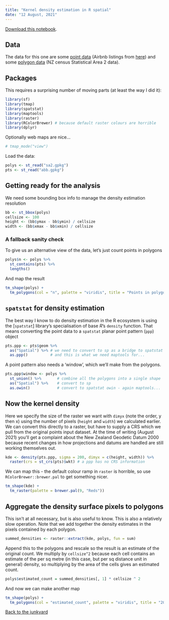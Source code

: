 ```yaml
---
title: "Kernel density estimation in R spatial"
date: "12 August, 2021"
---
```

[Download this notebook](kde.Rmd?raw=true).

## Data
The data for this one are some [point data](abb.gpkg?raw=true) (Airbnb listings from [here](http://insideairbnb.com/new-zealand/)) and some [polygon data](sa2.gpkg?raw=true) (NZ census Statistical Area 2 data).

## Packages
This requires a surprising number of moving parts (at least the way I did it):
```r
library(sf)
library(tmap)
library(spatstat)
library(maptools)
library(raster)
library(RColorBrewer) # because default raster colours are horrible
library(dplyr)
```

Optionally web maps are nice...

```r
# tmap_mode("view")
```

Load the data:
```r
polys <- st_read("sa2.gpkg")
pts <- st_read("abb.gpkg")
```

## Getting ready for the analysis
We need some bounding box info to manage the density estimation resolution

```r
bb <- st_bbox(polys)
cellsize <- 100
height <- (bb$ymax - bb$ymin) / cellsize
width <- (bb$xmax - bb$xmin) / cellsize
```

### A fallback sanity check
To give us an alternative view of the data, let's just count points in polygons

```r
polys$n <- polys %>%
  st_contains(pts) %>%
  lengths()
```

And map the result

```r
tm_shape(polys) +
  tm_polygons(col = "n", palette = "viridis", title = "Points in polygons")
```

## `spatstat` for density estimation
The best way I know to do density estimation in the R ecosystem is using the [`spatstat`] library's specialisation of base *R*'s `density` function. That means converting the point data to a `spatstat` planar point pattern (`ppp`) object

```r
pts.ppp <- pts$geom %>% 
  as("Spatial") %>% # we need to convert to sp as a bridge to spatstat
  as.ppp()          # and this is what we need maptools for...
```

A point pattern also needs a 'window', which we'll make from the polygons.

```r
pts.ppp$window <- polys %>%
  st_union() %>%       # combine all the polygons into a single shape
  as("Spatial") %>%    # convert to sp
  as.owin()            # convert to spatstat owin - again maptools...
```

## Now the kernel density
Here we specify the size of the raster we want with `dimyx` (note the order, y then x) using the number of pixels (`height` and `width`) we calculated earlier. We can convert this directly to a raster, but have to supply a CRS which we pull from the original points input dataset. At the time of writing (August 2021) you'll get a complaint about the New Zealand Geodetic Datum 2000 because recent changes in how projections and datums are handled are still working themselves out.

```r
kde <- density(pts.ppp, sigma = 200, dimyx = c(height, width)) %>%
  raster(crs = st_crs(pts)$wkt) # a ppp has no CRS information
```

We can map this - the default colour ramp in `raster` is horrible, so use `RColorBrewer::brewer.pal` to get something nicer.

```r
tm_shape(kde) +
  tm_raster(palette = brewer.pal(9, "Reds"))
```

## Aggregate the density surface pixels to polygons
This isn't at all necessary, but is also useful to know. This is also a relatively slow operation. Note that we add together the density estimates in the pixels contained by each polygon.

```r
summed_densities <- raster::extract(kde, polys, fun = sum)
```

Append this to the polygons and rescale so the result is an estimate of the original count. We multiply by `cellsize^2` because each cell contains an estimate of the per sq metre (in this case, but per sq distance unit in general) density, so multiplying by the area of the cells gives an estimated count.

```r
polys$estimated_count = summed_densities[, 1] * cellsize ^ 2
```

And now we can make another map

```r
tm_shape(polys) + 
  tm_polygons(col = "estimated_count", palette = "viridis", title = "200m KDE estimate")
```

[Back to the junkyard](../r-junkyard)
